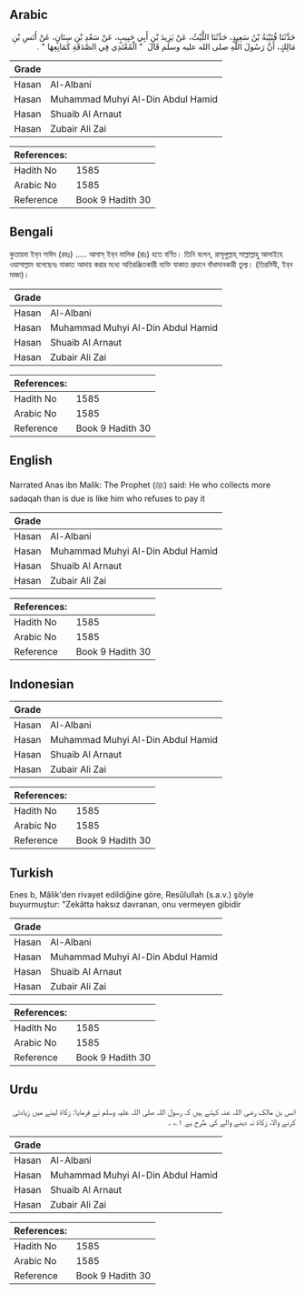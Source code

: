 ## Arabic


<div dir="rtl" lang="ar" style={{fontSize:'larger',backgroundColor:'#f8f9fa',padding:20}}>
حَدَّثَنَا قُتَيْبَةُ بْنُ سَعِيدٍ، حَدَّثَنَا اللَّيْثُ، عَنْ يَزِيدَ بْنِ أَبِي حَبِيبٍ، عَنْ سَعْدِ بْنِ سِنَانٍ، عَنْ أَنَسِ بْنِ مَالِكٍ، أَنَّ رَسُولَ اللَّهِ صلى الله عليه وسلم قَالَ ‏ "‏ الْمُعْتَدِي فِي الصَّدَقَةِ كَمَانِعِهَا ‏"‏ ‏.‏
</div>
<div style={{backgroundColor:'#f8f9fa',padding:20, marginBottom: 10}}><table> <thead> <tr> <th>Grade</th> <th></th> </tr> </thead> <tbody> <tr><td>Hasan</td><td>Al-Albani</td></tr><tr><td>Hasan</td><td>Muhammad Muhyi Al-Din Abdul Hamid</td></tr><tr><td>Hasan</td><td>Shuaib Al Arnaut</td></tr><tr><td>Hasan</td><td>Zubair Ali Zai</td></tr></tbody></table><table> <thead> <tr> <th>References:</th> <th></th> </tr> </thead> <tbody><tr><td>Hadith No</td><td>1585</td></tr><tr><td>Arabic No</td><td>1585</td></tr><tr><td>Reference</td><td>Book 9 Hadith 30</td></tr></tbody></table></div>

## Bengali


<div dir="ltr" lang="bn" style={{fontSize:'larger',backgroundColor:'#f8f9fa',padding:20}}>
কুতায়বা ইব্‌ন সাঈদ (রহঃ) ..... আনাস্‌ ইব্‌ন মালিক (রাঃ) হতে বর্ণিত। তিনি বলেন, রাসূলুল্লাহ্‌ সাল্লাল্লাহু আলাইহে ওয়াসাল্লাম বলেছেনঃ যাকাত আদায় করার মধ্যে অতিরঞ্জিতকারী ব্যক্তি যাকাত প্রদানে বাঁধাদানকারী তুল্য। (তিরমিযী, ইব্‌ন মাজা)।
</div>
<div style={{backgroundColor:'#f8f9fa',padding:20, marginBottom: 10}}><table> <thead> <tr> <th>Grade</th> <th></th> </tr> </thead> <tbody> <tr><td>Hasan</td><td>Al-Albani</td></tr><tr><td>Hasan</td><td>Muhammad Muhyi Al-Din Abdul Hamid</td></tr><tr><td>Hasan</td><td>Shuaib Al Arnaut</td></tr><tr><td>Hasan</td><td>Zubair Ali Zai</td></tr></tbody></table><table> <thead> <tr> <th>References:</th> <th></th> </tr> </thead> <tbody><tr><td>Hadith No</td><td>1585</td></tr><tr><td>Arabic No</td><td>1585</td></tr><tr><td>Reference</td><td>Book 9 Hadith 30</td></tr></tbody></table></div>

## English


<div dir="ltr" lang="en" style={{fontSize:'larger',backgroundColor:'#f8f9fa',padding:20}}>
Narrated Anas ibn Malik: The Prophet (ﷺ) said: He who collects more sadaqah than is due is like him who refuses to pay it
</div>
<div style={{backgroundColor:'#f8f9fa',padding:20, marginBottom: 10}}><table> <thead> <tr> <th>Grade</th> <th></th> </tr> </thead> <tbody> <tr><td>Hasan</td><td>Al-Albani</td></tr><tr><td>Hasan</td><td>Muhammad Muhyi Al-Din Abdul Hamid</td></tr><tr><td>Hasan</td><td>Shuaib Al Arnaut</td></tr><tr><td>Hasan</td><td>Zubair Ali Zai</td></tr></tbody></table><table> <thead> <tr> <th>References:</th> <th></th> </tr> </thead> <tbody><tr><td>Hadith No</td><td>1585</td></tr><tr><td>Arabic No</td><td>1585</td></tr><tr><td>Reference</td><td>Book 9 Hadith 30</td></tr></tbody></table></div>

## Indonesian


<div dir="ltr" lang="id" style={{fontSize:'larger',backgroundColor:'#f8f9fa',padding:20}}>

</div>
<div style={{backgroundColor:'#f8f9fa',padding:20, marginBottom: 10}}><table> <thead> <tr> <th>Grade</th> <th></th> </tr> </thead> <tbody> <tr><td>Hasan</td><td>Al-Albani</td></tr><tr><td>Hasan</td><td>Muhammad Muhyi Al-Din Abdul Hamid</td></tr><tr><td>Hasan</td><td>Shuaib Al Arnaut</td></tr><tr><td>Hasan</td><td>Zubair Ali Zai</td></tr></tbody></table><table> <thead> <tr> <th>References:</th> <th></th> </tr> </thead> <tbody><tr><td>Hadith No</td><td>1585</td></tr><tr><td>Arabic No</td><td>1585</td></tr><tr><td>Reference</td><td>Book 9 Hadith 30</td></tr></tbody></table></div>

## Turkish


<div dir="ltr" lang="tr" style={{fontSize:'larger',backgroundColor:'#f8f9fa',padding:20}}>
Enes b, Mâlik'den rivayet edildiğine göre, Resûlullah (s.a.v.) şöyle buyurmuştur: "Zekâtta haksız davranan, onu vermeyen gibidir
</div>
<div style={{backgroundColor:'#f8f9fa',padding:20, marginBottom: 10}}><table> <thead> <tr> <th>Grade</th> <th></th> </tr> </thead> <tbody> <tr><td>Hasan</td><td>Al-Albani</td></tr><tr><td>Hasan</td><td>Muhammad Muhyi Al-Din Abdul Hamid</td></tr><tr><td>Hasan</td><td>Shuaib Al Arnaut</td></tr><tr><td>Hasan</td><td>Zubair Ali Zai</td></tr></tbody></table><table> <thead> <tr> <th>References:</th> <th></th> </tr> </thead> <tbody><tr><td>Hadith No</td><td>1585</td></tr><tr><td>Arabic No</td><td>1585</td></tr><tr><td>Reference</td><td>Book 9 Hadith 30</td></tr></tbody></table></div>

## Urdu


<div dir="rtl" lang="ur" style={{fontSize:'larger',backgroundColor:'#f8f9fa',padding:20}}>
انس بن مالک رضی اللہ عنہ کہتے ہیں کہ رسول اللہ صلی اللہ علیہ وسلم نے فرمایا: زکاۃ لینے میں زیادتی کرنے والا، زکاۃ نہ دینے والے کی طرح ہے ۱؎ ۔
</div>
<div style={{backgroundColor:'#f8f9fa',padding:20, marginBottom: 10}}><table> <thead> <tr> <th>Grade</th> <th></th> </tr> </thead> <tbody> <tr><td>Hasan</td><td>Al-Albani</td></tr><tr><td>Hasan</td><td>Muhammad Muhyi Al-Din Abdul Hamid</td></tr><tr><td>Hasan</td><td>Shuaib Al Arnaut</td></tr><tr><td>Hasan</td><td>Zubair Ali Zai</td></tr></tbody></table><table> <thead> <tr> <th>References:</th> <th></th> </tr> </thead> <tbody><tr><td>Hadith No</td><td>1585</td></tr><tr><td>Arabic No</td><td>1585</td></tr><tr><td>Reference</td><td>Book 9 Hadith 30</td></tr></tbody></table></div>